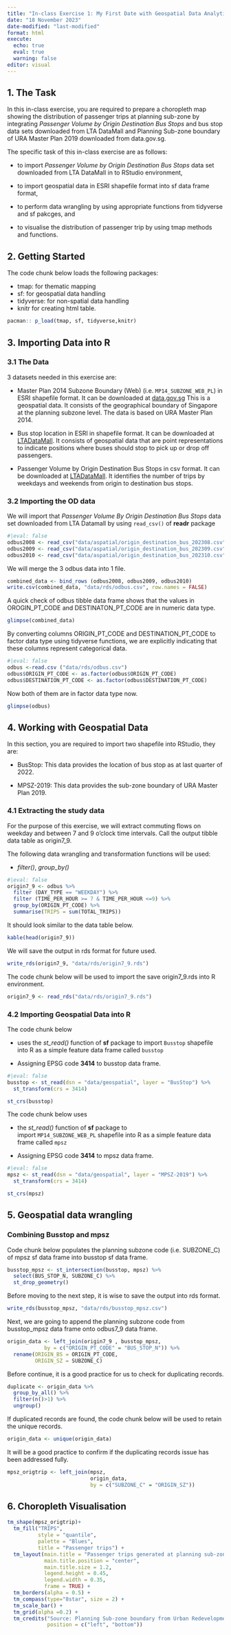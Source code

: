 ```yaml
---
title: "In-class Exercise 1: My First Date with Geospatial Data Analytics"
date: "18 November 2023"
date-modified: "last-modified"
format: html
execute:
  echo: true
  eval: true
  warning: false
editor: visual
---
```


## **1. The Task**

In this in-class exercise, you are required to prepare a choropleth map showing the distribution of passenger trips at planning sub-zone by integrating *Passenger Volume by Origin Destination Bus Stops* and bus stop data sets downloaded from LTA DataMall and Planning Sub-zone boundary of URA Master Plan 2019 downloaded from data.gov.sg.

The specific task of this in-class exercise are as follows:

-   to import *Passenger Volume by Origin Destination Bus Stops* data set downloaded from LTA DataMall in to RStudio environment,

-   to import geospatial data in ESRI shapefile format into sf data frame format,

-   to perform data wrangling by using appropriate functions from tidyverse and sf pakcges, and

-   to visualise the distribution of passenger trip by using tmap methods and functions.

## 2. Getting Started

The code chunk below loads the following packages:

-   tmap: for thematic mapping
-   sf: for geospatial data handling
-   tidyverse: for non-spatial data handling
-   knitr for creating html table.

```r
pacman:: p_load(tmap, sf, tidyverse,knitr)
```

## **3. Importing Data into R**

### **3.1 The Data**

3 datasets needed in this exercise are:

-   Master Plan 2014 Subzone Boundary (Web) (i.e. `MP14_SUBZONE_WEB_PL`) in ESRI shapefile format. It can be downloaded at [data.gov.sg](https://data.gov.sg/) This is a geospatial data. It consists of the geographical boundary of Singapore at the planning subzone level. The data is based on URA Master Plan 2014.

-   Bus stop location in ESRI in shapefile format. It can be downloaded at [LTADataMall](https://www.mytransport.sg/content/mytransport/home/dataMall.html). It consists of geospatial data that are point representations to indicate positions where buses should stop to pick up or drop off passengers.

-   Passenger Volume by Origin Destination Bus Stops in csv format. It can be downloaded at [LTADataMall](https://www.mytransport.sg/content/mytransport/home/dataMall.html). It identifies the number of trips by weekdays and weekends from origin to destination bus stops.

### **3.2 Importing the OD data**

We will import that *Passenger Volume By Origin Destination Bus Stops* data set downloaded from LTA Datamall by using `read_csv()` of **readr** package

```r
#|eval: false
odbus2008 <- read_csv("data/aspatial/origin_destination_bus_202308.csv")
odbus2009 <- read_csv("data/aspatial/origin_destination_bus_202309.csv")
odbus2010 <- read_csv("data/aspatial/origin_destination_bus_202310.csv")
```

We will merge the 3 odbus data into 1 file.

```r
combined_data <- bind_rows (odbus2008, odbus2009, odbus2010)
write.csv(combined_data, "data/rds/odbus.csv", row.names = FALSE)
```

A quick check of odbus tibble data frame shows that the values in OROGIN_PT_CODE and DESTINATON_PT_CODE are in numeric data type.

```r
glimpse(combined_data)
```

By converting columns ORIGIN_PT_CODE and DESTINATION_PT_CODE to factor data type using tidyverse functions, we are explicitly indicating that these columns represent categorical data.

```r
#|eval: false
odbus <-read.csv ("data/rds/odbus.csv")
odbus$ORIGIN_PT_CODE <- as.factor(odbus$ORIGIN_PT_CODE)
odbus$DESTINATION_PT_CODE <- as.factor(odbus$DESTINATION_PT_CODE)

```

Now both of them are in factor data type now.

```r
glimpse(odbus)
```

## **4. Working with Geospatial Data**

In this section, you are required to import two shapefile into RStudio, they are:

-   BusStop: This data provides the location of bus stop as at last quarter of 2022.

-   MPSZ-2019: This data provides the sub-zone boundary of URA Master Plan 2019.

### **4.1 Extracting the study data**

For the purpose of this exercise, we will extract commuting flows on weekday and between 7 and 9 o'clock time intervals. Call the output tibble data table as origin7_9.

The following data wrangling and transformation functions will be used:

-   *filter()*, *group_by()*

```r
#|eval: false
origin7_9 <- odbus %>%
  filter (DAY_TYPE == "WEEKDAY") %>%
  filter (TIME_PER_HOUR >= 7 & TIME_PER_HOUR <=9) %>%
  group_by(ORIGIN_PT_CODE) %>%
  summarise(TRIPS = sum(TOTAL_TRIPS))
```

It should look similar to the data table below.

```r
kable(head(origin7_9))
```

We will save the output in rds format for future used.

```r
write_rds(origin7_9, "data/rds/origin7_9.rds")
```

The code chunk below will be used to import the save origin7_9.rds into R environment.

```r
origin7_9 <- read_rds("data/rds/origin7_9.rds")
```

### **4.2 Importing Geospatial Data into R**

The code chunk below

-   uses the *st_read()* function of **sf** package to import `Busstop` shapefile into R as a simple feature data frame called `busstop`

-   Assigning EPSG code **3414** to busstop data frame.

```r
#|eval: false
busstop <- st_read(dsn = "data/geospatial", layer = "BusStop") %>%
  st_transform(crs = 3414)

st_crs(busstop)
```

The code chunk below uses

-   the *st_read()* function of **sf** package to import `MP14_SUBZONE_WEB_PL` shapefile into R as a simple feature data frame called `mpsz`

-   Assigning EPSG code **3414** to mpsz data frame.

```r
#|eval: false
mpsz <- st_read(dsn = "data/geospatial", layer = "MPSZ-2019") %>%
  st_transform(crs = 3414)

st_crs(mpsz)
```

## **5. Geospatial data wrangling**

### **Combining Busstop and mpsz**

Code chunk below populates the planning subzone code (i.e. SUBZONE_C) of mpsz sf data frame into busstop sf data frame.

```r
busstop_mpsz <- st_intersection(busstop, mpsz) %>%
  select(BUS_STOP_N, SUBZONE_C) %>%
  st_drop_geometry()
```

Before moving to the next step, it is wise to save the output into rds format.

```r
write_rds(busstop_mpsz, "data/rds/busstop_mpsz.csv")  
```

Next, we are going to append the planning subzone code from busstop_mpsz data frame onto odbus7_9 data frame.

```r
origin_data <- left_join(origin7_9 , busstop_mpsz,
            by = c("ORIGIN_PT_CODE" = "BUS_STOP_N")) %>%
  rename(ORIGIN_BS = ORIGIN_PT_CODE,
         ORIGIN_SZ = SUBZONE_C)
```

Before continue, it is a good practice for us to check for duplicating records.

```r
duplicate <- origin_data %>%
  group_by_all() %>%
  filter(n()>1) %>%
  ungroup()
```

If duplicated records are found, the code chunk below will be used to retain the unique records.

```r
origin_data <- unique(origin_data)
```

It will be a good practice to confirm if the duplicating records issue has been addressed fully.

```r
mpsz_origtrip <- left_join(mpsz, 
                           origin_data,
                           by = c("SUBZONE_C" = "ORIGIN_SZ"))
```

## **6. Choropleth Visualisation**

```r
tm_shape(mpsz_origtrip)+
  tm_fill("TRIPS", 
          style = "quantile", 
          palette = "Blues",
          title = "Passenger trips") +
  tm_layout(main.title = "Passenger trips generated at planning sub-zone level",
            main.title.position = "center",
            main.title.size = 1.2,
            legend.height = 0.45, 
            legend.width = 0.35,
            frame = TRUE) +
  tm_borders(alpha = 0.5) +
  tm_compass(type="8star", size = 2) +
  tm_scale_bar() +
  tm_grid(alpha =0.2) +
  tm_credits("Source: Planning Sub-zone boundary from Urban Redevelopment Authorithy (URA)\n and Population data from Department of Statistics DOS", 
             position = c("left", "bottom"))

```